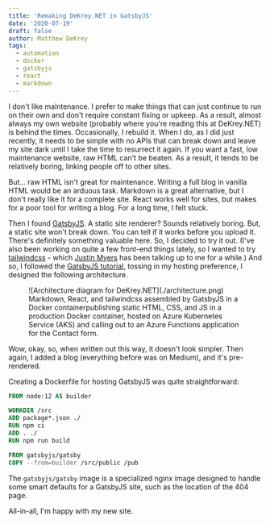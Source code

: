 ```yaml
---
title: 'Remaking DeKrey.NET in GatsbyJS'
date: '2020-07-19'
draft: false
author: Matthew DeKrey
tags:
  - automation
  - docker
  - gatsbyjs
  - react
  - markdown
---
```



I don't like maintenance. I prefer to make things that can just continue to run
on their own and don't require constant fixing or upkeep. As a result, almost
always my own website (probably where you're reading this at DeKrey.NET) is
behind the times. Occasionally, I rebuild it. When I do, as I did just recently,
it needs to be simple with no APIs that can break down and leave my site dark
until I take the time to resurrect it again. If you want a fast, low maintenance
website, raw HTML can't be beaten. As a result, it tends to be relatively
boring, linking people off to other sites.

But... raw HTML isn't great for maintenance. Writing a full blog in vanilla HTML
would be an arduous task. Markdown is a great alternative, but I don't really
like it for a complete site. React works well for sites, but makes for a poor
tool for writing a blog. For a long time, I felt stuck.

Then I found [GatsbyJS](https://www.gatsbyjs.org/). A static site renderer?
Sounds relatively boring. But, a static site won't break down. You can tell if
it works before you upload it. There's definitely something valuable here. So, I
decided to try it out. (I've also been working on quite a few front-end things
lately, so I wanted to try [tailwindcss](https://tailwindcss.com/) - which
[Justin Myers](http://justindmyers.com/) has been talking up to me for a while.)
And so, I followed the [GatsbyJS tutorial](https://www.gatsbyjs.org/tutorial/),
tossing in my hosting preference, I designed the following architecture.

<figure>
	![Architecture diagram for DeKrey.NET](./architecture.png)
	<FigCaption>
		Markdown, React, and tailwindcss assembled by GatsbyJS in a Docker
		containerpublishing static HTML, CSS, and JS in a production Docker
		container, hosted on Azure Kubernetes Service (AKS) and calling out to an
		Azure Functions application for the Contact form.
	</FigCaption>
</figure>

Wow, okay, so, when written out this way, it doesn't look simpler. Then again, I
added a blog (everything before was on Medium), and it's pre-rendered.

Creating a Dockerfile for hosting GatsbyJS was quite straightforward:

```Dockerfile
FROM node:12 AS builder

WORKDIR /src
ADD package*.json ./
RUN npm ci
ADD . ./
RUN npm run build

FROM gatsbyjs/gatsby
COPY --from=builder /src/public /pub
```

The `gatsbyjs/gatsby` image is a specialized nginx image designed to handle some
smart defaults for a GatsbyJS site, such as the location of the 404 page.

All-in-all, I'm happy with my new site.
